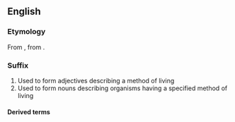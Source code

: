 {{also|biotic|biòtic}}
==English==

===Etymology===
From {{der|en|grc|βιωτικός||of life}}, from {{m|grc|βίος||life}}.

===Suffix===
{{en-suffix}}

# Used to form adjectives describing a method of living
# Used to form nouns describing organisms having a specified method of living

====Derived terms====
{{suffixsee|en}}
{{der3
|{{l|en|anabiotic}}
|{{l|en|chronobiotic}}
|{{l|en|halobiotic}}
|{{l|en|kleptobiotic}}
|{{l|en|lestobiotic}}
|{{l|en|lithobiotic}}
|{{l|en|parasymbiotic}}
|{{l|en|saprobiotic}}
}}